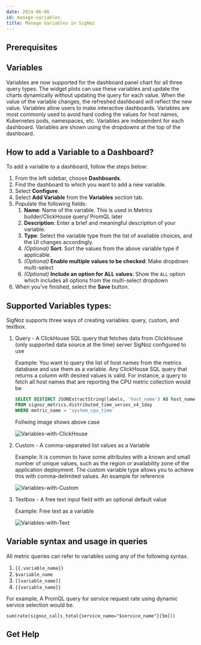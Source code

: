 ```yaml
---
date: 2024-06-06
id: manage-variables
title: Manage Variables in SigNoz
---
```



## Prerequisites

<PrereqsInstrument />


## Variables

Variables are now supported for the dashboard panel chart for all three query types. The widget plots can use these variables and update the charts dynamically without updating the query for each value. When the value of the variable changes, the refreshed dashboard will reflect the new value. Variables allow users to make interactive dashboards. Variables are most commonly used to avoid hard coding the values for host names, Kubernetes pods, namespaces, etc. Variables are independent for each dashboard. Variables are shown using the dropdowns at the top of the dashboard.

## How to add a Variable to a Dashboard?

To add a variable to a dashboard, follow the steps below:

1. From the left sidebar, choose **Dashboards**.
2. Find the dashboard to which you want to add a new variable.
3. Select **Configure**.
4. Select **Add Variable** from the **Variables** section tab.
5. Populate the following fields:
    1. **Name**: Name of the variable. This is used in Metrics builder/ClickHouse query/ PromQL later
    2. **Description**: Enter a brief and meaningful description of your variable.
    3. **Type**: Select the variable type from the list of available choices, and the UI changes accordingly.
    4. _(Optional)_ **Sort**: Sort the values from the above variable type if applicable.
    5. _(Optional)_ **Enable multiple values to be checked**: Make dropdown multi-select
    6. _(Optional)_ **Include an option for ALL values**: Show the `ALL` option which includes all options from the multi-select dropdown
6. When you’ve finished, select the **Save** button.


## Supported Variables types:

SigNoz supports three ways of creating variables: query, custom, and textbox.

1. Query - A ClickHouse SQL query that fetches data from ClickHouse (only supported data source at the time) server SigNoz configured to use

    Example: You want to query the list of host names from the metrics database and use them as a variable. Any ClickHouse SQL query that returns a column with desired values is valid. For instance, a query to fetch all host names that are reporting the CPU metric collection would be

    ```sql
    SELECT DISTINCT JSONExtractString(labels, 'host_name') AS host_name
    FROM signoz_metrics.distributed_time_series_v4_1day
    WHERE metric_name = 'system_cpu_time'
    ```

    Follwing image shows above case

    ![Variables-with-ClickHouse](/img/docs/var_with_clickhouse_sql.png)

2. Custom  - A comma-separated list values as a Variable

    Example: It is common to have some attributes with a known and small number of unique values, such as the region or availability zone of the application deployment. The custom variable type allows you to achieve this with comma-delimited values. An example for reference

    ![Variables-with-Custom](/img/docs/custom-regions-vars.webp)


3. Textbox - A free text input field with an optional default value

    Example: Free text as a variable

    ![Variables-with-Text](/img/docs/text-box-limit-variable.webp)

## Variable syntax and usage in queries

All metric queries can refer to variables using any of the following syntax.

1. `{{.variable_name}}`
2. `$variable_name`
3. `[[variable_name]]`
4. `{{variable_name}}`

For example, A PromQL query for service request rate using dynamic service selection would be.

```
sum(rate(signoz_calls_total{service_name="$service_name"}[5m]))
```


## Get Help

<GetHelp />